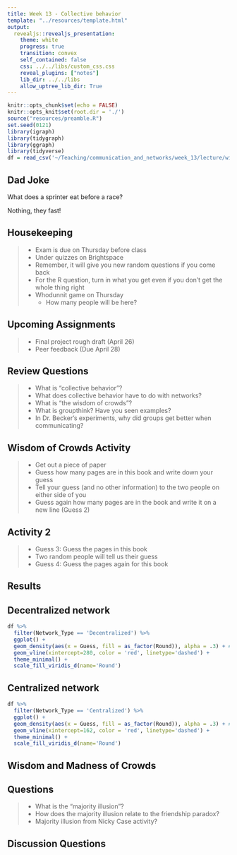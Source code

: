 ```yaml
---
title: Week 13 - Collective behavior
template: "../resources/template.html"
output: 
  revealjs::revealjs_presentation:
    theme: white
    progress: true
    transition: convex
    self_contained: false
    css: ../../libs/custom_css.css
    reveal_plugins: ["notes"]
    lib_dir: ../../libs
    allow_uptree_lib_dir: True
---
```


```r
knitr::opts_chunk$set(echo = FALSE)
knitr::opts_knit$set(root.dir = './')
source("resources/preamble.R")
set.seed(0121)
library(igraph)
library(tidygraph)
library(ggraph)
library(tidyverse)
df = read_csv('~/Teaching/communication_and_networks/week_13/lecture/wisdom_of_crowds_activity.csv')
```

## Dad Joke


What does a sprinter eat before a race?

<p class='fragment'>
Nothing, they fast!
</p>

## Housekeeping

> - Exam is due on Thursday before class
> - Under quizzes on Brightspace
> - Remember, it will give you new random questions if you come back
> - For the R question, turn in what you get even if you don't get the whole thing right
> - Whodunnit game on Thursday
>   - How many people will be here?


## Upcoming Assignments

> - Final project rough draft (April 26)
> - Peer feedback (Due April 28)

## Review Questions

> - What is "collective behavior"?
> - What does collective behavior have to do with networks?
> - What is "the wisdom of crowds"?
> - What is groupthink? Have you seen examples?
> - In Dr. Becker's experiments, why did groups get better when communicating?

## Wisdom of Crowds Activity

> - Get out a piece of paper
> - Guess how many pages are in this book and write down your guess
> - Tell your guess (and no other information) to the two people on either side of you
> - Guess again how many pages are in the book and write it on a new line (Guess 2)

## Activity 2

> - Guess 3: Guess the pages in this book
> - Two random people will tell us their guess
> - Guess 4: Guess the pages again for this book


## Results

## Decentralized network

```r
df %>%
  filter(Network_Type == 'Decentralized') %>%
  ggplot() +
  geom_density(aes(x = Guess, fill = as_factor(Round)), alpha = .3) + #, position='dodge', bins = 5) + 
  geom_vline(xintercept=280, color = 'red', linetype='dashed') + 
  theme_minimal() + 
  scale_fill_viridis_d(name='Round')
```

## Centralized network

```r
df %>%
  filter(Network_Type == 'Centralized') %>%
  ggplot() +
  geom_density(aes(x = Guess, fill = as_factor(Round)), alpha = .3) + #, position='dodge', bins = 5) + 
  geom_vline(xintercept=162, color = 'red', linetype='dashed') + 
  theme_minimal() + 
  scale_fill_viridis_d(name='Round')
```

## Wisdom and Madness of Crowds

## Questions

> - What is the "majority illusion"?
> - How does the majority illusion relate to the friendship paradox?
> - Majority illusion from Nicky Case activity?

## Discussion Questions

